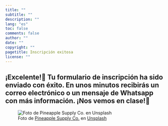 ```yaml
---
title: ""
subtitle: ""
description: ""
lang: "es"
toc: false
comments: false
author: ""
date: ""
copyright: ""
pagetitle: Inscripción exitosa
license: ""
---
```


## ¡Excelente!🎉 Tu formulario de inscripción ha sido enviado con éxito. En unos minutos recibirás un correo electrónico o un mensaje de Whatsapp con más información. ¡Nos vemos en clase!🚀

![Foto de <a href="https://unsplash.com/es/@pineapple?utm_content=creditCopyText&utm_medium=referral&utm_source=unsplash">Pineapple Supply Co.</a> en <a href="https://unsplash.com/es/fotos/varias-pinas-en-una-fiesta-qWlkCwBnwOE?utm_content=creditCopyText&utm_medium=referral&utm_source=unsplash">Unsplash</a>](images/party.jpg)

